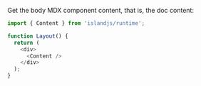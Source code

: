 Get the body MDX component content, that is, the doc content:

```ts
import { Content } from 'islandjs/runtime';

function Layout() {
  return (
    <div>
      <Content />
    </div>
  );
}
```
